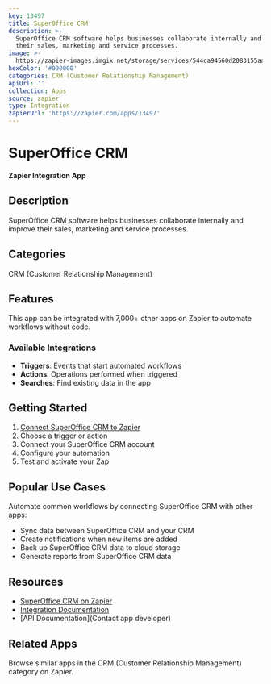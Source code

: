 ```yaml
---
key: 13497
title: SuperOffice CRM
description: >-
  SuperOffice CRM software helps businesses collaborate internally and improve
  their sales, marketing and service processes.
image: >-
  https://zapier-images.imgix.net/storage/services/544ca94560d2083155aa9e70083b4510.png?auto=format%2Ccompress&ixlib=python-3.0.0&q=50
hexColor: '#000000'
categories: CRM (Customer Relationship Management)
apiUrl: ''
collection: Apps
source: zapier
type: Integration
zapierUrl: 'https://zapier.com/apps/13497'
---
```

# SuperOffice CRM

**Zapier Integration App**

## Description

SuperOffice CRM software helps businesses collaborate internally and improve their sales, marketing and service processes.

## Categories

CRM (Customer Relationship Management)

## Features

This app can be integrated with 7,000+ other apps on Zapier to automate workflows without code.

### Available Integrations

- **Triggers**: Events that start automated workflows
- **Actions**: Operations performed when triggered
- **Searches**: Find existing data in the app

## Getting Started

1. [Connect SuperOffice CRM to Zapier](https://zapier.com/apps/13497)
2. Choose a trigger or action
3. Connect your SuperOffice CRM account
4. Configure your automation
5. Test and activate your Zap

## Popular Use Cases

Automate common workflows by connecting SuperOffice CRM with other apps:

- Sync data between SuperOffice CRM and your CRM
- Create notifications when new items are added
- Back up SuperOffice CRM data to cloud storage
- Generate reports from SuperOffice CRM data

## Resources

- [SuperOffice CRM on Zapier](https://zapier.com/apps/13497)
- [Integration Documentation](https://zapier.com/apps/13497/integrations)
- [API Documentation](Contact app developer)

## Related Apps

Browse similar apps in the CRM (Customer Relationship Management) category on Zapier.
